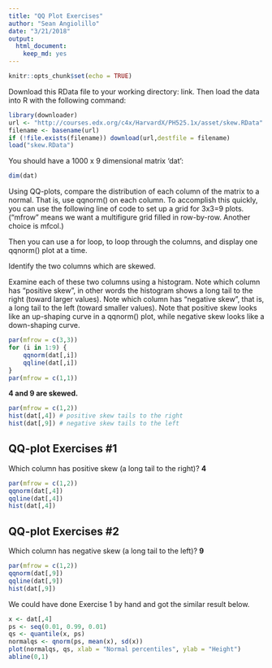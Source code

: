 ```yaml
---
title: "QQ Plot Exercises"
author: "Sean Angiolillo"
date: "3/21/2018"
output: 
  html_document: 
    keep_md: yes
---
```


```r
knitr::opts_chunk$set(echo = TRUE)
```

Download this RData file to your working directory: link. Then load the data into R with the following command:

```r
library(downloader) 
url <- "http://courses.edx.org/c4x/HarvardX/PH525.1x/asset/skew.RData"
filename <- basename(url)
if (!file.exists(filename)) download(url,destfile = filename)
load("skew.RData")
```

You should have a 1000 x 9 dimensional matrix 'dat':

```r
dim(dat)
```

Using QQ-plots, compare the distribution of each column of the matrix to a normal. That is, use qqnorm() on each column. To accomplish this quickly, you can use the following line of code to set up a grid for 3x3=9 plots. ("mfrow" means we want a multifigure grid filled in row-by-row. Another choice is mfcol.)

Then you can use a for loop, to loop through the columns, and display one qqnorm() plot at a time. 

Identify the two columns which are skewed.

Examine each of these two columns using a histogram. Note which column has "positive skew", in other words the histogram shows a long tail to the right (toward larger values). Note which column has "negative skew", that is, a long tail to the left (toward smaller values). Note that positive skew looks like an up-shaping curve in a qqnorm() plot, while negative skew looks like a down-shaping curve.

```r
par(mfrow = c(3,3))
for (i in 1:9) {
    qqnorm(dat[,i])
    qqline(dat[,i])
}
par(mfrow = c(1,1))
```

**4 and 9 are skewed.**

```r
par(mfrow = c(1,2))
hist(dat[,4]) # positive skew tails to the right
hist(dat[,9]) # negative skew tails to the left
```

## QQ-plot Exercises #1

Which column has positive skew (a long tail to the right)? **4**

```r
par(mfrow = c(1,2))
qqnorm(dat[,4])
qqline(dat[,4])
hist(dat[,4]) 
```

## QQ-plot Exercises #2

Which column has negative skew (a long tail to the left)? **9**

```r
par(mfrow = c(1,2))
qqnorm(dat[,9])
qqline(dat[,9])
hist(dat[,9]) 
```

We could have done Exercise 1 by hand and got the similar result below.

```r
x <- dat[,4]
ps <- seq(0.01, 0.99, 0.01)
qs <- quantile(x, ps)
normalqs <- qnorm(ps, mean(x), sd(x))
plot(normalqs, qs, xlab = "Normal percentiles", ylab = "Height")
abline(0,1)
```
